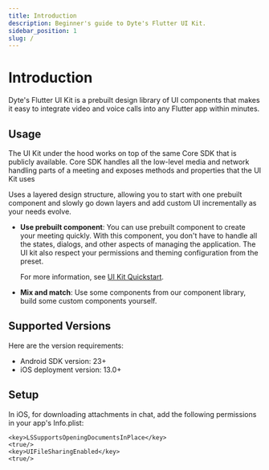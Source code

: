 ```yaml
---
title: Introduction
description: Beginner's guide to Dyte's Flutter UI Kit.
sidebar_position: 1
slug: /
---
```


# Introduction

Dyte's Flutter UI Kit is a prebuilt design library of UI components that makes it easy to integrate video and voice calls into any Flutter app within minutes.

## Usage

The UI Kit under the hood works on top of the same Core SDK that is publicly available. Core SDK handles all the low-level media and network handling parts
of a meeting and exposes methods and properties that the UI Kit uses

Uses a layered design structure, allowing you to start with one prebuilt component and slowly go down layers and add custom UI incrementally as your needs evolve.

- **Use prebuilt component**: You can use prebuilt component to
  create your meeting quickly. With this component, you don't have to handle all
  the states, dialogs, and other aspects of managing the application. The UI kit
  also respect your permissions and theming configuration from the preset.

  For more information, see [UI Kit Quickstart](/flutter/quickstart).

- **Mix and match**: Use some components from our component library, build some custom components yourself.

## Supported Versions

Here are the version requirements:

- Android SDK version: 23+
- iOS deployment version: 13.0+

## Setup

In iOS, for downloading attachments in chat, add the following permissions in your app's Info.plist:

```
<key>LSSupportsOpeningDocumentsInPlace</key>
<true/>
<key>UIFileSharingEnabled</key>
<true/>
```

<head>
  <title>Flutter Introduction</title>
  <meta
    name="description"
    content="Explore Dyte's Flutter documentation for seamless integration and development. Learn how to enhance your Flutter applications with Dyte features."
  />
</head>
